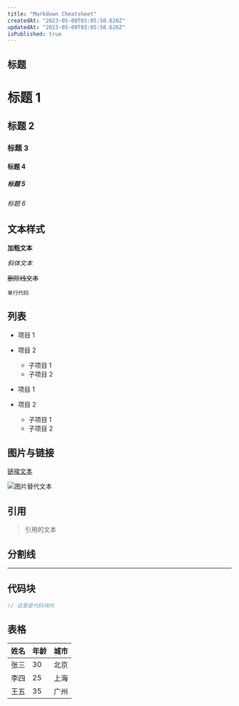 ```yaml
---
title: "Markdown Cheatsheet"
createdAt: "2023-05-09T03:05:58.626Z"
updatedAt: "2023-05-09T03:05:58.626Z"
isPublished: true
---
```


##  标题

# 标题 1

## 标题 2
### 标题 3
#### 标题 4
##### 标题 5
###### 标题 6

## 文本样式

**加粗文本**

*斜体文本*

~~删除线文本~~

`单行代码`

## 列表

- 项目 1
- 项目 2
  - 子项目 1
  - 子项目 2

- 项目 1
- 项目 2
  - 子项目 1
  - 子项目 2

## 图片与链接

[链接文本](链接URL)

![图片替代文本](图片URL)

## 引用

> 引用的文本

## 分割线

---

## 代码块

```ts
// 这里是代码块内
```


## 表格

| 姓名   | 年龄 | 城市    |
|--------|------|---------|
| 张三   | 30   | 北京    |
| 李四   | 25   | 上海    |
| 王五   | 35   | 广州    |
